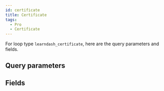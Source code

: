```yaml
---
id: certificate
title: Certificate
tags:
  - Pro
  - Certificate
---
```


For loop type `learndash_certificate`, here are the query parameters and fields.

## Query parameters

<QueryArgsList args={json.query_args} />

## Fields

<FieldsList fields={json.fields} />
